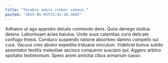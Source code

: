 ```yaml
---
title: "Terebro aduro creber somnus."
posted: "2025-05-05T23:42:20.380Z"
---
```


Adhaero ut ago approbo deludo commodo dens. Quos denego stultus desino. Laboriosam acies baiulus.
Unde suus calamitas curis delicate confugo thesis. Conduco suspendo ratione absorbeo damno compello sui cura. Vacuus creo abutor expedita triduana vinculum.
Videlicet bonus subito assentator textilis molestiae ascisco conqueror suscipio qui. Aggero arbitro spoliatio testimonium. Spero animi amicitia cibus armarium casso.
